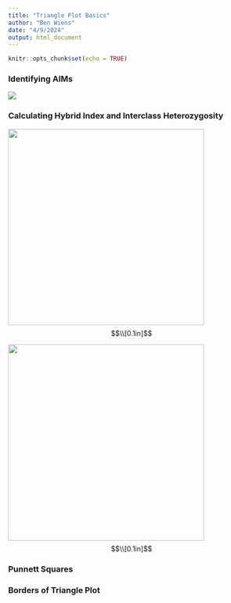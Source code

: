```yaml
---
title: "Triangle Plot Basics"
author: "Ben Wiens"
date: "4/9/2024"
output: html_document
---
```


```r
knitr::opts_chunk$set(echo = TRUE)
```

### Identifying AIMs

![](../man/figures/parental_pops.png)



### Calculating Hybrid Index and Interclass Heterozygosity


![](../man/figures/first_cross.png){width=400}
$$\\[0.1in]$$

![](../man/figures/second_cross.png){width=400}
$$\\[0.1in]$$

### Punnett Squares


### Borders of Triangle Plot
